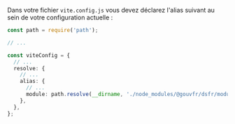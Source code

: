 Dans votre fichier `vite.config.js` vous devez déclarez l'alias suivant au sein de votre configuration actuelle :

```ts
const path = require('path');

// ...

const viteConfig = {
  // ...
  resolve: {
    // ...
    alias: {
      // ...
      module: path.resolve(__dirname, './node_modules/@gouvfr/dsfr/module'),
    },
  },
};
```
